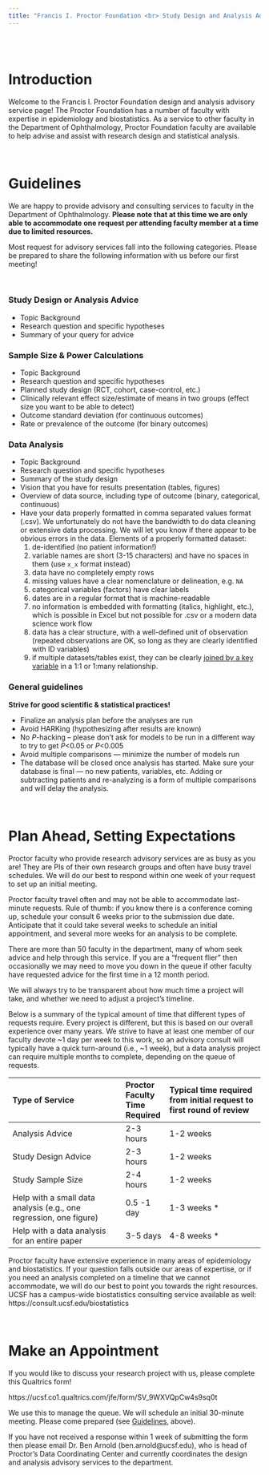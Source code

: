 ```yaml
---
title: "Francis I. Proctor Foundation <br> Study Design and Analysis Advisory Services for Faculty in the UCSF Department of Ophthalmology"
---
```



<br><br>

# Introduction

Welcome to the Francis I. Proctor Foundation design and analysis advisory service page!  The Proctor Foundation has a number of faculty with expertise in epidemiology and biostatistics. As a service to other faculty in the Department of Ophthalmology, Proctor Foundation faculty are available to help advise and assist with research design and statistical analysis. 

<br>

# Guidelines {#guidelines}

We are happy to provide advisory and consulting services to faculty in the Department of Ophthalmology. **Please note that at this time we are only able to accommodate one request per attending faculty member at a time due to limited resources.**

Most request for advisory services fall into the following categories.  Please be prepared to share the following information with us before our first meeting!

<br>

### Study Design or Analysis Advice

* Topic Background
* Research question and specific hypotheses
* Summary of your query for advice
    
### Sample Size & Power Calculations

* Topic Background
* Research question and specific hypotheses
* Planned study design (RCT, cohort, case-control, etc.)
* Clinically relevant effect size/estimate of means in two groups (effect size you want to be able to detect)
* Outcome standard deviation (for continuous outcomes)
* Rate or prevalence of the outcome (for binary outcomes)

### Data Analysis

* Topic Background
* Research question and specific hypotheses
* Summary of the study design
* Vision that you have for results presentation (tables, figures)
* Overview of data source, including type of outcome (binary, categorical, continuous)
* Have your data properly formatted in comma separated values format (.csv). We unfortunately do not have the bandwidth to do data cleaning or extensive data processing. We will let you know if there appear to be obvious errors in the data. Elements of a properly formatted dataset:
  1. de-identified (no patient information!)
  2. variable names are short (3-15 characters) and have no spaces in them (use `x_x` format instead)
  3. data have no completely empty rows
  4. missing values have a clear nomenclature or delineation, e.g. `NA`
  5. categorical variables (factors) have clear labels
  6. dates are in a regular format that is machine-readable
  7. no information is embedded with formatting (italics, highlight, etc.), which is possible in Excel but not possible for .csv or a modern data science work flow
  8. data has a clear structure, with a well-defined unit of observation (repeated observations are OK, so long as they are clearly identified with ID variables)
  9. if multiple datasets/tables exist, they can be clearly [joined by a key variable](https://r4ds.had.co.nz/relational-data.html) in a 1:1 or 1:many relationship.

    

### General guidelines

**Strive for good scientific & statistical practices!**

* Finalize an analysis plan before the analyses are run
* Avoid HARKing (hypothesizing after results are known)
* No _P_-hacking – please don’t ask for models to be run in a different way to try to get _P_<0.05 or _P_<0.005
* Avoid multiple comparisons — minimize the number of models run
* The database will be closed once analysis has started. Make sure your database is final — no new patients, variables, etc. Adding or subtracting patients and re-analyzing is a form of multiple comparisons and will delay the analysis.

<br>

# Plan Ahead, Setting Expectations

Proctor faculty who provide research advisory services are as busy as you are!  They are PIs of their own research groups and often have busy travel schedules. We will do our best to respond within one week of your request to set up an initial meeting.  

Proctor faculty travel often and may not be able to accommodate last-minute requests. Rule of thumb: if you know there is a conference coming up, schedule your consult 6 weeks prior to the submission due date. Anticipate that it could take several weeks to schedule an initial appointment, and several more weeks for an analysis to be complete.

There are more than 50 faculty in the department, many of whom seek advice and help through this service. If you are a "frequent flier" then occasionally we may need to move you down in the queue if other faculty have requested advice for the first time in a 12 month period.

We will always try to be transparent about how much time a project will take, and whether we need to adjust a project’s timeline. 

Below is a summary of the typical amount of time that different types of requests require. Every project is different, but this is based on our overall experience over many years. We strive to have at least one member of our faculty devote ~1 day per week to this work, so an advisory consult will typically have a quick turn-around (i.e., ~1 week), but a data analysis project can require multiple months to complete, depending on the queue of requests.

Type of Service | Proctor Faculty Time Required  | Typical time required from initial request to first round of review  |
:-------------------|:-------|:----------------|
Analysis Advice | 2-3 hours | 1-2 weeks |
Study Design Advice | 2-3 hours | 1-2 weeks |
Study Sample Size | 2-4 hours | 1-2 weeks |
Help with a small data analysis (e.g., one regression, one figure) | 0.5 -1 day | 1-3 weeks * |
Help with a data analysis for an entire paper | 3-5 days | 4-8 weeks * |

Proctor faculty have extensive experience in many areas of epidemiology and biostatistics. If your question falls outside our areas of expertise, or if you need an analysis completed on a timeline that we cannot accommodate, we will do our best to point you towards the right resources. UCSF has a campus-wide biostatistics consulting service available as well: https://consult.ucsf.edu/biostatistics 


<br>

# Make an Appointment

If you would like to discuss your research project with us, please complete this Qualtrics form!  

https://ucsf.co1.qualtrics.com/jfe/form/SV_9WXVQpCw4s9sq0t 

We use this to manage the queue. We will schedule an initial 30-minute meeting. Please come prepared (see [Guidelines](#guidelines), above). 

If you have not received a response within 1 week of submitting the form then please email Dr. Ben Arnold (ben.arnold@ucsf.edu), who is head of Proctor’s Data Coordinating Center and currently coordinates the design and analysis advisory services to the department. 


